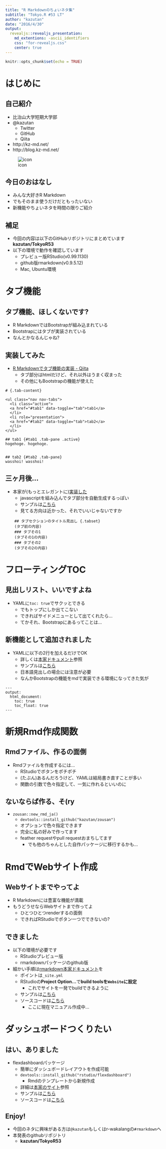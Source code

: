```yaml
---
title: "R Markdownのちょいネタ集"
subtitle: "Tokyo.R #53 LT"
author: "kazutan"
date: "2016/4/30"
output:
  revealjs::revealjs_presentation:
    md_extentions: -ascii_identifiers
    css: "for-revealjs.css"
    center: true
---
```


```r
knitr::opts_chunk$set(echo = TRUE)

```

# はじめに

## 自己紹介

<div class="column1">
- 比治山大学短期大学部
- @kazutan
    - Twitter
    - GitHub
    - Qiita
- http://kz-md.net/
- http://blog.kz-md.net/
</div>
<div class="column2">
![icon](pics/user.png)
</div>

## 今日のおはなし

- みんな大好きR Markdown
- でもそのまま使うだけだともったいない
- 新機能やちょいネタを時間の限りご紹介

## 補足

- 今回の内容は以下のGitHubリポジトリにまとめています  
**kazutan/TokyoR53**
- 以下の環境で動作を確認しています
    - プレビュー版RStudio(v0.99.1130)
    - github版rmarkdown(v0.9.5.12)
    - Mac, Ubuntu環境

# タブ機能

## タブ機能、ほしくないです?

- R MarkdownではBootstrapが組み込まれている
- Bootstrapにはタブが実装されている
- なんとかなるんじゃね?

## 実装してみた

- [R Markdownでタブ機能の実装 - Qiita](http://qiita.com/kazutan/items/27aaf29d09d4ddb1b80f)
    - タブ部分はhtmlだけど、それ以外はうまく収まった
    - その他にもBootstrapの機能が使えた

```
# {.tab-content}

<ul class="nav nav-tabs">
  <li class="active">
  <a href="#tab1" data-toggle="tab">tab1</a>
  </li>
  <li role="presentation">
  <a href="#tab2" data-toggle="tab">tab2</a>
  </li>
</ul>

## tab1 {#tab1 .tab-pane .active}
hogehoge. hogehoge.


## tab2 {#tab2 .tab-pane}
wasshoi! wasshoi!
```

## 三ヶ月後…

- 本家が(もっとエレガントに)[実装した](http://rmarkdown.rstudio.com/html_document_format.html#tabbed_sections)
    - javascriptを組み込んでタブ部分を自動生成するっぽい
    - サンプルは[こちら](https://rpubs.com/kazutan/rmd_v0-9-5_test)
    - 見てる方向は近かった、それでいいじゃないですか
    
```
    ## タブセクションのタイトル見出し {.tabset}
    (タブ前の内容)
    ### タブその1
    (タブその1の内容)
    ### タブその2
    (タブその2の内容)
```

# フローティングTOC

## 見出しリスト、いいですよね

- YAMLに`toc: true`でサクッとできる
    - でもトップにしか出てこない
    - できればサイドメニューとして出てくれたら…
    - てかそれ、Bootstrapにあるってことは…

## 新機能として追加されました

- YAMLに以下の2行を加えるだけでOK
    - 詳しくは[本家ドキュメント](http://rmarkdown.rstudio.com/html_document_format.html#floating_toc)参照
    - サンプルは[こちら](https://rpubs.com/kazutan/rmd_v0-9-5_test)
    - 日本語見出しの場合には注意が必要
    - なんかBootstrapの機能をmdで実装できる環境になってきた気が

```
---
output:
  html_document:
    toc: true
    toc_float: true
---
```

# 新規Rmd作成関数

## Rmdファイル、作るの面倒

- Rmdファイルを作成するには…
    - RStudioでボタンをポチポチ
    - (たぶん)あるんだろうけど、YAMLは結局書き直すことが多い
    - 関数の引数で色々指定して、一気に作れるといいのに

## ないならば作る、そ(ry

- `zousan::new_rmd_ja()`
    - `devtools::install_github("kazutan/zousan")`
    - オプションで色々指定できます
    - 完全に私の好みで作ってます
    - feather requestやpull requestおまちしてます
        - でも他のちゃんとした自作パッケージに移行するかも…

# RmdでWebサイト作成

## Webサイトまでやってよ

- R Markdownには豊富な機能が満載
- もうどうせならWebサイトまで作ってよ
    - ひとつひとつrenderするの面倒
    - できればRStudioでポタン一つでできないの?

## できました

- 以下の環境が必要です
    - RStudioプレビュー版
    - rmarkdownパッケージのgithub版
- 細かい手順は[rmarkdown本家ドキュメント](http://rmarkdown.rstudio.com/rmarkdown_websites.html)を
    - ポイントは`_site.yml`
    - RStudioの**Project Option...**で**build toolsを`Website`に設定**
        - これでサイトを一発でbuildできるように
    - サンプルは[こちら](http://kazutan.github.io/rmd_site_test/)
    - ソースコードは[こちら](https://github.com/kazutan/rmd_site_test)
        - ここに現在マニュアル作成中…

# ダッシュボードつくりたい

## はい、ありました

- flexdashboardパッケージ
    - 簡単にダッシュボードレイアウトを作成可能
    - `devtools::install_github("rstudio/flexdashboard")`
        - Rmdのテンプレートから新規作成
    - 詳細は[本家のサイト](http://rstudio.github.io/flexdashboard/)参照
    - サンプルは[こちら](http://kazutan.github.io/TokyoR53/flexdashboard_test.html)
    - ソースコードは[こちら](https://github.com/kazutan/TokyoR53/blob/master/flexdashboard_test.Rmd)

## Enjoy!

- 今回のネタに興味がある方は`@kazutan`もしくはr-wakalangの`#rmarkdown`へ
- 本発表のgithubリポジトリ
    - **kazutan/TokyoR53**